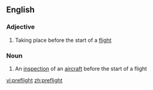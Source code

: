 ==English==

===Adjective===
{{en-adj|-}}

# Taking place before the start of a [[flight]]

===Noun===
{{en-noun}}

# An [[inspection]] of an [[aircraft]] before the start of a flight

[[vi:preflight]]
[[zh:preflight]]